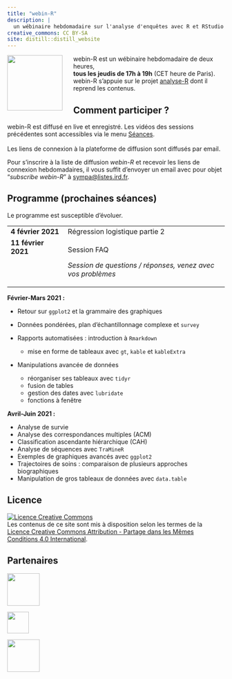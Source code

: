 ```yaml
---
title: "webin-R"
description: |
  un wébinaire hebdomadaire sur l'analyse d'enquêtes avec R et RStudio
creative_commons: CC BY-SA
site: distill::distill_website
---
```


![](images/webin-R.png){style="width: 128px; float:left; margin-right: 25px;"} webin-R est un wébinaire hebdomadaire de deux heures,<br /> **tous les jeudis de 17h à 19h** (CET heure de Paris).<br /> webin-R s'appuie sur le projet [analyse-R](https://larmarange.github.io/analyse-R/) dont il reprend les contenus.

## Comment participer ?

webin-R est diffusé en live et enregistré. Les vidéos des sessions précédentes sont accessibles via le menu [Séances](seances.html).

```{=html}
<script src="https://apis.google.com/js/platform.js"></script>
```
::: {style="margin: 0px 0 17px 0;"}
::: {.g-ytsubscribe data-channelid="UCF9ymC7Dpjwr0lge2QR_A5Q" data-layout="full" data-count="default"}
:::
:::

Les liens de connexion à la plateforme de diffusion sont diffusés par email.

Pour s'inscrire à la liste de diffusion *webin-R* et recevoir les liens de connexion hebdomadaires, il vous suffit d'envoyer un email avec pour objet <q>*subscribe webin-R*</q> à [sympa\@listes.ird.fr](mailto:sympa@listes.ird.fr?subject=subscribe%20webin-R).

## Programme (prochaines séances)

Le programme est susceptible d'évoluer.

```{=html}
<style>
  td {vertical-align: top;}
</style>
```

+---------------------+-------------------------------------------------------------+
| **4 février 2021**  | Régression logistique partie 2                              |
+---------------------+-------------------------------------------------------------+
| **11 février 2021** | Session FAQ                                                 |
|                     |                                                             |
|                     | *Session de questions / réponses, venez avec vos problèmes* |
+---------------------+-------------------------------------------------------------+

**Février-Mars 2021 :**

-   Retour sur `ggplot2` et la grammaire des graphiques

-   Données pondérées, plan d'échantillonnage complexe et `survey`

-   Rapports automatisées : introduction à `Rmarkdown`

    -   mise en forme de tableaux avec `gt`, `kable` et `kableExtra`

-   Manipulations avancée de données

    -   réorganiser ses tableaux avec `tidyr`
    -   fusion de tables
    -   gestion des dates avec `lubridate`
    -   fonctions à fenêtre

**Avril-Juin 2021 :**

-   Analyse de survie
-   Analyse des correspondances multiples (ACM)
-   Classification ascendante hiérarchique (CAH)
-   Analyse de séquences avec `TraMineR`
-   Exemples de graphiques avancés avec `ggplot2`
-   Trajectoires de soins : comparaison de plusieurs approches biographiques
-   Manipulation de gros tableaux de données avec `data.table`

## Licence

<a rel="license" href="http://creativecommons.org/licenses/by-sa/4.0/"><img src="https://i.creativecommons.org/l/by-sa/4.0/88x31.png" alt="Licence Creative Commons" style="border-width:0"/></a><br />Les contenus de ce site sont mis à disposition selon les termes de la <a rel="license" href="http://creativecommons.org/licenses/by-sa/4.0/">Licence Creative Commons Attribution - Partage dans les Mêmes Conditions 4.0 International</a>.

## Partenaires

<a href="https://www.ceped.org"><img src="images/logo_ceped.png" style="height:75px; width:auto;"/></a>

<a href="https://www.ird.fr"><img src="images/logo_ird.png" style="height:50px; width:auto;"/></a>

<a href="https://www.ecolehed.fr/"><img src="images/logo_hed.jpg" style="height:75px; width:auto;"/></a>
